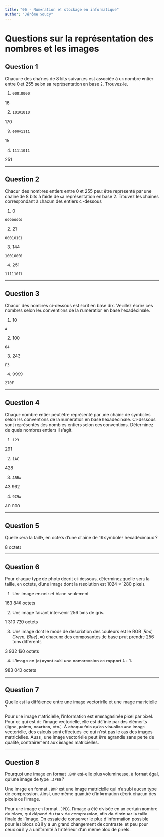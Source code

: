 ```yaml
---
title: "06 - Numération et stockage en informatique"
author: "Jérôme Soucy"
---
```


# Questions sur la représentation des nombres et les images

## Question 1

Chacune des chaînes de 8 bits suivantes est associée à un nombre entier entre 0 et 255 selon sa représentation en base 2. Trouvez-le.

1. `00010000`

:::solution
16
:::

2. `10101010`

:::solution
170
:::

3. `00001111`

:::solution
15
:::

4. `11111011`

:::solution
251
:::

---

## Question 2

Chacun des nombres entiers entre 0 et 255 peut être représenté par une chaîne de 8 bits à l'aide de sa représentation en base 2. Trouvez les chaînes correspondant à chacun des entiers ci-dessous.

1. 0

:::solution
`00000000`
:::

2. 21

:::solution
`00010101`
:::

3. 144

:::solution
`10010000`
:::

4. 251

:::solution
`11111011`
:::

---

## Question 3

Chacun des nombres ci-dessous est écrit en base dix. Veuillez écrire ces nombres selon les conventions de la numération en base hexadécimale.

1. 10

:::solution
`A`
:::

2. 100

:::solution
`64`
:::

3. 243

:::solution
`F3`
:::

4. 9999

:::solution
`270F`
:::

---

## Question 4

Chaque nombre entier peut être représenté par une chaîne de symboles selon les conventions de la numération en base hexadécimale. Ci-dessous sont représentés des nombres entiers selon ces conventions. Déterminez de quels nombres entiers il s'agit.

1. `123`

:::solution
291
:::

2. `1AC`

:::solution
428
:::

3. `ABBA`

:::solution
43 962
:::

4. `9C9A`

:::solution
40 090
:::

---

## Question 5

Quelle sera la taille, en octets d'une chaîne de 16 symboles hexadécimaux ?

:::solution
8 octets
:::

---

## Question 6

Pour chaque type de photo décrit ci-dessous, déterminez quelle sera la taille, en octets, d'une image dont la résolution est $1024 \times 1280$ pixels.

1. Une image en noir et blanc seulement.

:::solution
163 840 octets
:::

2. Une image faisant intervenir 256 tons de gris.

:::solution
1 310 720 octets
:::

3. Une image dont le mode de description des couleurs est le RGB (*Red, Green, Blue*), où chacune des composantes de base peut prendre 256 tons différents.

:::solution
3 932 160 octets
:::

4. L'image en (c) ayant subi une compression de rapport $4:1$.

:::solution
983 040 octets
:::

---

## Question 7

Quelle est la différence entre une image vectorielle et une image matricielle ?

:::solution
Pour une image matricielle, l'information est emmagasinée pixel par pixel. Pour ce qui est de l'image vectorielle, elle est définie par des éléments (ligne, points, courbes, etc.). À chaque fois qu'on visualise une image vectorielle, des calculs sont effectués, ce qui n'est pas le cas des images matricielles. Aussi, une image vectorielle peut être agrandie sans perte de qualité, contrairement aux images matricielles.
:::

---

## Question 8

Pourquoi une image en format `.BMP` est-elle plus volumineuse, à format égal, qu'une image de type `.JPEG` ?

:::solution
Une image en format `.BMP` est une image matricielle qui n'a subi aucun type de compression. Ainsi, une même quantité d'information décrit chacun des pixels de l'image.

Pour une image en format `.JPEG`, l'image a été divisée en un certain nombre de blocs, qui dépend du taux de compression, afin de diminuer la taille finale de l'image. On essaie de conserver le plus d'information possible pour les blocs où il y a un grand changement de contraste, et peu pour ceux où il y a uniformité à l'intérieur d'un même bloc de pixels.
:::
